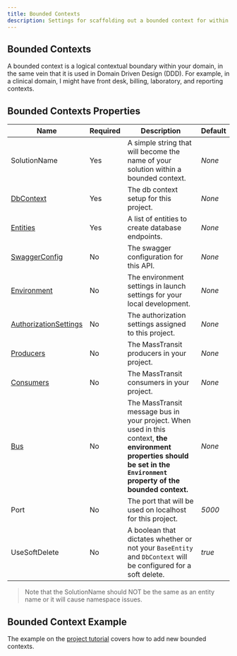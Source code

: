 ```yaml
---
title: Bounded Contexts
description: Settings for scaffolding out a bounded context for within your domain project.
---
```


## Bounded Contexts

A bounded context is a logical contextual boundary within your domain, in the same vein that it is used in Domain Driven Design (DDD). For example, in
a clinical domain, I might have front desk, billing, laboratory, and reporting contexts.

## Bounded Contexts Properties

| Name                                                  | Required | Description                                                                                                                                                                | Default |
| ----------------------------------------------------- | -------- | -------------------------------------------------------------------------------------------------------------------------------------------------------------------------- | ------- |
| SolutionName                                          | Yes      | A simple string that will become the name of your solution within a bounded context.                                                                                       | _None_  |
| [DbContext](/docs/db-context)                         | Yes      | The db context setup for this project.                                                                                                                                     | _None_  |
| [Entities](/docs/entities)                            | Yes      | A list of entities to create database endpoints.                                                                                                                           | _None_  |
| [SwaggerConfig](/docs/swagger)                        | No       | The swagger configuration for this API.                                                                                                                                    | _None_  |
| [Environment](/docs/environment)                      | No       | The environment settings in launch settings for your local development.                                                                                                    | _None_  |
| [AuthorizationSettings](/docs/authorization-settings) | No       | The authorization settings assigned to this project.                                                                                                                       | _None_  |
| [Producers](/docs/producer-template)                  | No       | The MassTransit producers in your project.                                                                                                                                 | _None_  |
| [Consumers](/docs/consumer-template)                  | No       | The MassTransit consumers in your project.                                                                                                                                 | _None_  |
| [Bus](/docs/bus-template)                             | No       | The MassTransit message bus in your project. When used in this context, **the environment properties should be set in the `Environment` property of the bounded context.** | _None_  |
| Port                                                  | No       | The port that will be used on localhost for this project.                                                                                                                  | _5000_  |
| UseSoftDelete                                         | No       | A boolean that dictates whether or not your `BaseEntity` and `DbContext` will be configured for a soft delete.                                                             | _true_  |

> Note that the SolutionName should NOT be the same as an entity name or it will cause namespace issues.

## Bounded Context Example

The example on the [project tutorial](/docs/tutorial#adding-a-new-bounded-context) covers how to add new bounded contexts.
